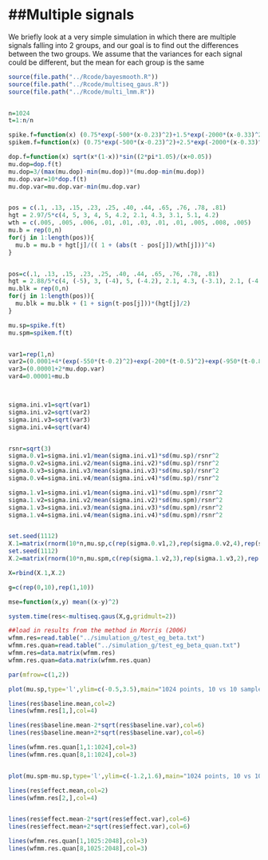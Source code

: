 ##Multiple signals
==========================
We briefly look at a very simple simulation in which there are multiple signals falling into 2 groups, and our goal is to find out the differences between the two groups. We assume that the variances for each signal could be different, but the mean for each group is the same

```r
source(file.path("../Rcode/bayesmooth.R"))
source(file.path("../Rcode/multiseq_gaus.R"))
source(file.path("../Rcode/multi_lmm.R"))


n=1024
t=1:n/n

spike.f=function(x) (0.75*exp(-500*(x-0.23)^2)+1.5*exp(-2000*(x-0.33)^2)+3*exp(-8000*(x-0.47)^2)+2.25*exp(-16000*(x-0.69)^2)+0.5*exp(-32000*(x-0.83)^2))
spikem.f=function(x) (0.75*exp(-500*(x-0.23)^2)+2.5*exp(-2000*(x-0.33)^2)+3*exp(-8000*(x-0.47)^2)+1.5*exp(-16000*(x-0.69)^2)+1*exp(-32000*(x-0.83)^2)+0.8*exp(-12000*(x-0.92)^2))

dop.f=function(x) sqrt(x*(1-x))*sin((2*pi*1.05)/(x+0.05))
mu.dop=dop.f(t)
mu.dop=3/(max(mu.dop)-min(mu.dop))*(mu.dop-min(mu.dop))
mu.dop.var=10*dop.f(t)
mu.dop.var=mu.dop.var-min(mu.dop.var)


pos = c(.1, .13, .15, .23, .25, .40, .44, .65, .76, .78, .81)
hgt = 2.97/5*c(4, 5, 3, 4, 5, 4.2, 2.1, 4.3, 3.1, 5.1, 4.2)
wth = c(.005, .005, .006, .01, .01, .03, .01, .01, .005, .008, .005)
mu.b = rep(0,n)
for(j in 1:length(pos)){
  mu.b = mu.b + hgt[j]/(( 1 + (abs(t - pos[j])/wth[j]))^4)
}


pos=c(.1, .13, .15, .23, .25, .40, .44, .65, .76, .78, .81)
hgt = 2.88/5*c(4, (-5), 3, (-4), 5, (-4.2), 2.1, 4.3, (-3.1), 2.1, (-4.2))
mu.blk = rep(0,n)
for(j in 1:length(pos)){
  mu.blk = mu.blk + (1 + sign(t-pos[j]))*(hgt[j]/2)
}

mu.sp=spike.f(t)
mu.spm=spikem.f(t)


var1=rep(1,n)
var2=(0.0001+4*(exp(-550*(t-0.2)^2)+exp(-200*(t-0.5)^2)+exp(-950*(t-0.8)^2)))
var3=(0.00001+2*mu.dop.var)
var4=0.00001+mu.b



sigma.ini.v1=sqrt(var1)
sigma.ini.v2=sqrt(var2)
sigma.ini.v3=sqrt(var3)
sigma.ini.v4=sqrt(var4)


rsnr=sqrt(3)
sigma.0.v1=sigma.ini.v1/mean(sigma.ini.v1)*sd(mu.sp)/rsnr^2
sigma.0.v2=sigma.ini.v2/mean(sigma.ini.v2)*sd(mu.sp)/rsnr^2
sigma.0.v3=sigma.ini.v3/mean(sigma.ini.v3)*sd(mu.sp)/rsnr^2
sigma.0.v4=sigma.ini.v4/mean(sigma.ini.v4)*sd(mu.sp)/rsnr^2

sigma.1.v1=sigma.ini.v1/mean(sigma.ini.v1)*sd(mu.spm)/rsnr^2
sigma.1.v2=sigma.ini.v2/mean(sigma.ini.v2)*sd(mu.spm)/rsnr^2
sigma.1.v3=sigma.ini.v3/mean(sigma.ini.v3)*sd(mu.spm)/rsnr^2
sigma.1.v4=sigma.ini.v4/mean(sigma.ini.v4)*sd(mu.spm)/rsnr^2


set.seed(1112)
X.1=matrix(rnorm(10*n,mu.sp,c(rep(sigma.0.v1,2),rep(sigma.0.v2,4),rep(sigma.0.v3,4))),nrow=10,byrow=TRUE)
set.seed(1112)
X.2=matrix(rnorm(10*n,mu.spm,c(rep(sigma.1.v2,3),rep(sigma.1.v3,2),rep(sigma.1.v4,5))),nrow=10,byrow=TRUE)

X=rbind(X.1,X.2)

g=c(rep(0,10),rep(1,10))

mse=function(x,y) mean((x-y)^2)

system.time(res<-multiseq.gaus(X,g,gridmult=2))

##load in results from the method in Morris (2006)
wfmm.res=read.table("../simulation_g/test_eg_beta.txt")
wfmm.res.quan=read.table("../simulation_g/test_eg_beta_quan.txt")
wfmm.res=data.matrix(wfmm.res)
wfmm.res.quan=data.matrix(wfmm.res.quan)


```


```r
par(mfrow=c(1,2))

plot(mu.sp,type='l',ylim=c(-0.5,3.5),main="1024 points, 10 vs 10 samples, snr=3",ylab="baseline")

lines(res$baseline.mean,col=2)
lines(wfmm.res[1,],col=4)

lines(res$baseline.mean-2*sqrt(res$baseline.var),col=6)
lines(res$baseline.mean+2*sqrt(res$baseline.var),col=6)

lines(wfmm.res.quan[1,1:1024],col=3)
lines(wfmm.res.quan[8,1:1024],col=3)


plot(mu.spm-mu.sp,type='l',ylim=c(-1.2,1.6),main="1024 points, 10 vs 10 samples, snr=3",ylab="effect")

lines(res$effect.mean,col=2)
lines(wfmm.res[2,],col=4)


lines(res$effect.mean-2*sqrt(res$effect.var),col=6)
lines(res$effect.mean+2*sqrt(res$effect.var),col=6)

lines(wfmm.res.quan[1,1025:2048],col=3)
lines(wfmm.res.quan[8,1025:2048],col=3)

```

